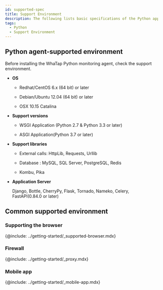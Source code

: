 ```yaml
---
id: supported-spec
title: Support Environment
description: The following lists basic specifications of the Python application server on which the WhaTap monitoring service operates.
tags:
  - Python
  - Support Environment
---
```


## Python agent-supported environment

Before installing the WhaTap Python monitoring agent, check the support environment.

-   **OS**

    -   Redhat/CentOS 6.x (64 bit) or later

    -   Debian/Ubuntu 12.04 (64 bit) or later

    -   OSX 10.15 Catalina

-   **Support versions**

    -   WSGI Application (Python 2.7 & Python 3.3 or later)

    -   ASGI Application(Python 3.7 or later)

-   **Support libraries**

    -   External calls: HttpLib, Requests, Urllib

    -   Database : MySQL, SQL Server, PostgreSQL, Redis

    -   Kombu, Pika

-   **Application Server**

    Django, Bottle, CherryPy, Flask, Tornado, Nameko, Celery, FastAPI(0.84.0 or later)

## Common supported environment

### Supporting the browser

{@include: ../getting-started/_supported-browser.mdx}  

### Firewall

{@include: ../getting-started/_proxy.mdx}  

### Mobile app

{@include: ../getting-started/_mobile-app.mdx} 
